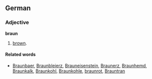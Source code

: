 ==German==
===Adjective===
'''braun'''
# [[brown]].

====Related words====
* [[Braunbaer]], [[Braunbleierz]], [[Brauneisenstein]], [[Braunerz]], [[Braunhemd]], [[Braunkalk]], [[Braunkohl]], [[Braunkohle]], [[braunrot]], [[Brauntran]]